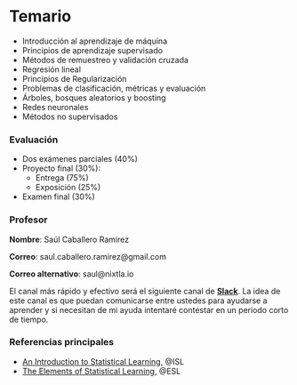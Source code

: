 # Temario {.unnumbered}

- Introducción al aprendizaje de máquina
- Principios de aprendizaje supervisado
- Métodos de remuestreo y validación cruzada
- Regresión lineal
- Principios de Regularización
- Problemas de clasificación, métricas y evaluación
- Árboles, bosques aleatorios y boosting
- Redes neuronales
- Métodos no supervisados

### Evaluación {.unnumbered}

- Dos exámenes parciales (40%)
- Proyecto final (30%):
  - Entrega (75%)
  - Exposición (25%)  
- Examen final (30%)

### Profesor

**Nombre**: Saúl Caballero Ramírez

**Correo**: saul.caballero.ramirez@gmail.com

**Correo alternativo**: saul@nixtla.io

El canal más rápido y efectivo será el siguiente canal de **[Slack](https://join.slack.com/t/mineriadedatosgrupo/shared_invite/zt-3bop206bb-BIXS8DXRH46~ezS_Jb1w7Q)**. La idea de este canal es que puedan comunicarse entre ustedes para ayudarse a aprender y si necesitan de mi ayuda intentaré contestar en un periodo corto de tiempo. 

### Referencias principales {.unnumbered}

- [An Introduction to Statistical Learning](https://www.statlearning.com/), @ISL 
- [The Elements of Statistical Learning](https://hastie.su.domains/ElemStatLearn/), @ESL 